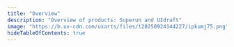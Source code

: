 ```yaml
---
title: "Overview"
description: "Overview of products: Superun and UIdraft"
image: "https://b.ux-cdn.com/uxarts/files/t20250924144227/ipkumj75.png"
hideTableOfContents: true
---
```


<style>{`
  /* 完全禁用图片缩放功能 */
  #overview-container img {
    pointer-events: none !important;
  }
  
  /* 隐藏所有 rmiz 相关的包装元素 */
  #overview-container [data-rmiz],
  #overview-container [aria-owns*="rmiz-modal"],
  #overview-container [data-rmiz-content],
  #overview-container [data-rmiz-ghost],
  #overview-container [data-rmiz-btn-zoom] {
    display: none !important;
    visibility: hidden !important;
    opacity: 0 !important;
    pointer-events: none !important;
  }
  
  /* 确保图片直接显示，不被包装 */
  #overview-container img {
    display: block !important;
    visibility: visible !important;
    opacity: 1 !important;
  }
  
  /* 全局隐藏缩放按钮 */
  [data-rmiz-btn-zoom],
  [aria-label*="Expand image"] {
    display: none !important;
  }
`}</style>

<script dangerouslySetInnerHTML={{
  __html: `
    console.log('Script started');
    
    function updateTheme() {
      console.log('updateTheme called');
      
      const isDark = document.documentElement.classList.contains('dark') || 
                     localStorage.getItem('mintlify-theme') === 'dark' ||
                     document.body.classList.contains('dark');
      
      console.log('Theme check:', { 
        isDark, 
        htmlClass: document.documentElement.className, 
        bodyClass: document.body.className, 
        storage: localStorage.getItem('mintlify-theme') 
      });
      
      const container = document.getElementById('overview-container');
      if (container) {
        console.log('Container found, updating styles');
        if (isDark) {
          container.style.background = '#0F172A';
          container.style.color = '#E2E8F0';
        } else {
          container.style.background = '#FFFFFF';
          container.style.color = '#1F2937';
        }
        
        // 更新卡片样式
        const cards = container.querySelectorAll('.card');
        console.log('Found cards:', cards.length);
        cards.forEach(card => {
          if (isDark) {
            card.style.background = 'rgba(255, 255, 255, 0.05)';
            card.style.border = '1px solid rgba(255, 255, 255, 0.1)';
            card.style.color = '#E2E8F0';
          } else {
            card.style.background = 'rgba(0, 0, 0, 0.02)';
            card.style.border = '1px solid rgba(0, 0, 0, 0.1)';
            card.style.color = '#1F2937';
          }
        });
        
        // 更新标题颜色
        const titles = container.querySelectorAll('.card-title, h1');
        titles.forEach(title => {
          if (isDark) {
            title.style.color = '#E2E8F0';
          } else {
            title.style.color = '#1F2937';
          }
        });
        
        // 更新描述文字颜色
        const descriptions = container.querySelectorAll('.card-description, p');
        descriptions.forEach(desc => {
          if (isDark) {
            desc.style.color = '#94A3B8';
          } else {
            desc.style.color = '#6B7280';
          }
        });
      } else {
        console.log('Container not found');
      }
    }
    
    // 初始设置
    setTimeout(updateTheme, 500);
    
    // 监听主题切换
    const observer = new MutationObserver(() => {
      console.log('DOM mutation detected');
      setTimeout(updateTheme, 100);
    });
    
    observer.observe(document.documentElement, { 
      attributes: true, 
      attributeFilter: ['class'] 
    });
    
    observer.observe(document.body, { 
      attributes: true, 
      attributeFilter: ['class'] 
    });
    
    // 监听点击事件
    document.addEventListener('click', (e) => {
      if (e.target.closest('button') && (
          e.target.closest('button').innerHTML.includes('sun') ||
          e.target.closest('button').innerHTML.includes('moon') ||
          e.target.closest('button').getAttribute('aria-label')?.includes('theme')
        )) {
        console.log('Theme button clicked');
        setTimeout(updateTheme, 200);
      }
    });
    
    // 定期检查
    setInterval(() => {
      updateTheme();
    }, 2000);
  `
}} />

<div 
  id="overview-container"
  style={{
    position: 'fixed',
    top: '7rem', // 保留顶部导航栏空间
    left: 0,
    right: 0,
    bottom: 0,
    zIndex: 9999,
    background: '#0F172A',
    color: '#E2E8F0',
    fontFamily: '-apple-system, BlinkMacSystemFont, "Segoe UI", Roboto, "Helvetica Neue", Arial, sans-serif',
    overflow: 'auto'
  }}
>
  <div style={{
    maxWidth: '1200px',
    margin: '0 auto',
    padding: '2rem',
    minHeight: '100vh',
    display: 'flex',
    flexDirection: 'column',
    justifyContent: 'center',
    alignItems: 'center'
  }}>
    <div style={{ textAlign: 'center', marginBottom: '3rem' }}>
      <h1 style={{ 
        fontSize: '3rem', 
        fontWeight: '700', 
        color: '#38BDF8', 
        marginBottom: '0.5rem' 
      }}>
        Overview
      </h1>
      <p style={{ 
        fontSize: '1.25rem', 
        color: '#94A3B8', 
        marginBottom: '2rem' 
      }}>
        Overview of products: Superun and UIdraft
      </p>
    </div>
    
    <div style={{
      display: 'grid',
      gridTemplateColumns: 'repeat(auto-fit, minmax(300px, 1fr))',
      gap: '2rem',
      width: '100%',
      maxWidth: '920px',
      marginBottom: '2rem'
    }}>
      <a 
        href="/introduction/welcome" 
        className="card"
        style={{
          background: 'rgba(255, 255, 255, 0.05)',
          border: '1px solid rgba(255, 255, 255, 0.1)',
          borderRadius: '1rem',
          padding: '2rem',
          textDecoration: 'none',
          color: 'inherit',
          transition: 'all 0.3s ease',
          backdropFilter: 'blur(10px)',
          display: 'block'
        }}
        onMouseOver={(e) => {
          e.target.style.borderColor = '#38BDF8';
          e.target.style.transform = 'translateY(-2px)';
          e.target.style.boxShadow = '0 10px 25px rgba(56, 189, 248, 0.1)';
        }}
        onMouseOut={(e) => {
          e.target.style.borderColor = 'rgba(255, 255, 255, 0.1)';
          e.target.style.transform = 'translateY(0)';
          e.target.style.boxShadow = 'none';
        }}
      >
        <div style={{
          width: '2rem',
          height: '2rem',
          marginBottom: '1rem',
          background: '#38BDF8',
          borderRadius: '0.5rem',
          display: 'flex',
          alignItems: 'center',
          justifyContent: 'center'
        }}>
          <svg width="20" height="20" viewBox="0 0 24 24" fill="none" stroke="white" strokeWidth="2" strokeLinecap="round" strokeLinejoin="round">
            <path d="M9.937 15.5A2.016 2.016 0 0 0 8.5 14.063l-6.135-1.582a.5.5 0 0 1 0-.962L8.5 9.936A2.016 2.016 0 0 0 9.937 8.5l1.582-6.135a.5.5 0 0 1 .963 0L14.064 8.5A2.016 2.016 0 0 0 15.5 9.937l6.135 1.581a.5.5 0 0 1 0 .964L15.5 14.063a2.016 2.016 0 0 0-1.436 1.437l-1.582 6.135a.5.5 0 0 1-.963 0Z"/>
          </svg>
        </div>
        <h2 className="card-title" style={{ 
          fontSize: '1.5rem', 
          fontWeight: '600', 
          marginBottom: '0.5rem', 
          color: '#E2E8F0' 
        }}>
          Superun
        </h2>
        <p className="card-description" style={{ color: '#94A3B8', lineHeight: '1.5' }}>
          AI-powered builder for websites and apps. Start from a prompt, edit visually or with code, integrate Supabase, and publish fast.
        </p>
      </a>
      
      <a 
        href="/uidraft/welcome" 
        className="card"
        style={{
          background: 'rgba(255, 255, 255, 0.05)',
          border: '1px solid rgba(255, 255, 255, 0.1)',
          borderRadius: '1rem',
          padding: '2rem',
          textDecoration: 'none',
          color: 'inherit',
          transition: 'all 0.3s ease',
          backdropFilter: 'blur(10px)',
          display: 'block'
        }}
        onMouseOver={(e) => {
          e.target.style.borderColor = '#38BDF8';
          e.target.style.transform = 'translateY(-2px)';
          e.target.style.boxShadow = '0 10px 25px rgba(56, 189, 248, 0.1)';
        }}
        onMouseOut={(e) => {
          e.target.style.borderColor = 'rgba(255, 255, 255, 0.1)';
          e.target.style.transform = 'translateY(0)';
          e.target.style.boxShadow = 'none';
        }}
      >
        <div style={{
          width: '2rem',
          height: '2rem',
          marginBottom: '1rem',
          background: '#38BDF8',
          borderRadius: '0.5rem',
          display: 'flex',
          alignItems: 'center',
          justifyContent: 'center'
        }}>
          <svg width="20" height="20" viewBox="0 0 24 24" fill="none" stroke="white" strokeWidth="2" strokeLinecap="round" strokeLinejoin="round">
            <rect width="7" height="9" x="3" y="3" rx="1"/>
            <rect width="7" height="5" x="14" y="3" rx="1"/>
            <rect width="7" height="9" x="14" y="12" rx="1"/>
            <rect width="7" height="5" x="3" y="16" rx="1"/>
          </svg>
        </div>
        <h2 className="card-title" style={{ 
          fontSize: '1.5rem', 
          fontWeight: '600', 
          marginBottom: '0.5rem', 
          color: '#E2E8F0' 
        }}>
          UIdraft
        </h2>
        <p className="card-description" style={{ color: '#94A3B8', lineHeight: '1.5' }}>
          Design-to-product workflow focusing on UI composition and reusable patterns. Explore templates, iterate, and ship.
        </p>
      </a>
    </div>
    
    <a 
      href="https://uxarts.ai/" 
      target="_blank" 
      rel="noopener noreferrer"
      className="card"
      style={{
        background: 'rgba(255, 255, 255, 0.05)',
        border: '1px solid rgba(255, 255, 255, 0.1)',
        borderRadius: '1rem',
        padding: '2rem',
        textDecoration: 'none',
        color: 'inherit',
        transition: 'all 0.3s ease',
        backdropFilter: 'blur(10px)',
        width: '100%',
        maxWidth: '920px',
        display: 'flex',
        alignItems: 'center',
        gap: '1rem'
      }}
      onMouseOver={(e) => {
        e.target.style.borderColor = '#38BDF8';
        e.target.style.transform = 'translateY(-2px)';
        e.target.style.boxShadow = '0 10px 25px rgba(56, 189, 248, 0.1)';
      }}
      onMouseOut={(e) => {
        e.target.style.borderColor = 'rgba(255, 255, 255, 0.1)';
        e.target.style.transform = 'translateY(0)';
        e.target.style.boxShadow = 'none';
      }}
    >
      <div style={{
        width: '2rem',
        height: '2rem',
        background: '#38BDF8',
        borderRadius: '0.5rem',
        display: 'flex',
        alignItems: 'center',
        justifyContent: 'center',
        flexShrink: 0
      }}>
        <svg width="20" height="20" viewBox="0 0 24 24" fill="none" stroke="white" strokeWidth="2" strokeLinecap="round" strokeLinejoin="round">
          <circle cx="12" cy="12" r="10"/>
          <path d="M12 2a14.5 14.5 0 0 0 0 20 14.5 14.5 0 0 0 0-20"/>
          <path d="M2 12h20"/>
        </svg>
      </div>
      <div style={{ flex: 1 }}>
        <h2 className="card-title" style={{ 
          fontSize: '1.5rem', 
          fontWeight: '600', 
          marginBottom: '0.5rem', 
          color: '#E2E8F0' 
        }}>
          Visit UXarts
        </h2>
        <p className="card-description" style={{ color: '#94A3B8', lineHeight: '1.5' }}>
          Learn more about the products and latest updates on UXarts.
        </p>
      </div>
    </a>
  </div>
</div>
